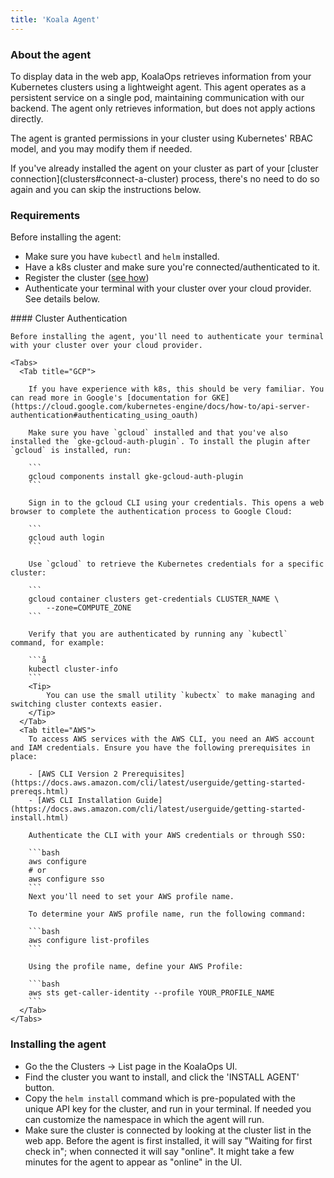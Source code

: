 ```yaml
---
title: 'Koala Agent'
---
```


### About the agent

To display data in the web app, KoalaOps retrieves information from your Kubernetes clusters using a lightweight agent. This agent operates as a persistent service on a single pod, maintaining communication with our backend. The agent only retrieves information, but does not apply actions directly. 

The agent is granted permissions in your cluster using Kubernetes' RBAC model, and you may modify them if needed.

<Info>
If you've already installed the agent on your cluster as part of your [cluster connection](clusters#connect-a-cluster) process, there's no need to do so again and you can skip the instructions below. 
</Info>

### Requirements

Before installing the agent:

- Make sure you have `kubectl` and `helm` installed.
- Have a k8s cluster and make sure you're connected/authenticated to it.
- Register the cluster ([see how](clusters))
- Authenticate your terminal with your cluster over your cloud provider. See details below.  

<Note>
#### Cluster Authentication

    Before installing the agent, you'll need to authenticate your terminal with your cluster over your cloud provider.

    <Tabs>
      <Tab title="GCP">

        If you have experience with k8s, this should be very familiar. You can read more in Google's [documentation for GKE](https://cloud.google.com/kubernetes-engine/docs/how-to/api-server-authentication#authenticating_using_oauth)

        Make sure you have `gcloud` installed and that you've also installed the `gke-gcloud-auth-plugin`. To install the plugin after `gcloud` is installed, run:

        ```
        gcloud components install gke-gcloud-auth-plugin
        ```

        Sign in to the gcloud CLI using your credentials. This opens a web browser to complete the authentication process to Google Cloud:

        ```
        gcloud auth login
        ```

        Use `gcloud` to retrieve the Kubernetes credentials for a specific cluster:

        ```
        gcloud container clusters get-credentials CLUSTER_NAME \
            --zone=COMPUTE_ZONE
        ```

        Verify that you are authenticated by running any `kubectl` command, for example:

        ```å
        kubectl cluster-info
        ```
        <Tip>
            You can use the small utility `kubectx` to make managing and switching cluster contexts easier.
        </Tip>
      </Tab>
      <Tab title="AWS">
        To access AWS services with the AWS CLI, you need an AWS account and IAM credentials. Ensure you have the following prerequisites in place:

        - [AWS CLI Version 2 Prerequisites](https://docs.aws.amazon.com/cli/latest/userguide/getting-started-prereqs.html)
        - [AWS CLI Installation Guide](https://docs.aws.amazon.com/cli/latest/userguide/getting-started-install.html)

        Authenticate the CLI with your AWS credentials or through SSO:

        ```bash
        aws configure
        # or
        aws configure sso
        ```
        Next you'll need to set your AWS profile name. 

        To determine your AWS profile name, run the following command:

        ```bash
        aws configure list-profiles
        ```

        Using the profile name, define your AWS Profile:

        ```bash
        aws sts get-caller-identity --profile YOUR_PROFILE_NAME
        ```
      </Tab>
    </Tabs>
</Note>

### Installing the agent

- Go the the Clusters -> List page in the KoalaOps UI.
- Find the cluster you want to install, and click the 'INSTALL AGENT' button.
- Copy the `helm install` command which is pre-populated with the unique API key for the cluster, and run in your terminal. If needed you can customize the namespace in which the agent will run.
- Make sure the cluster is connected by looking at the cluster list in the web app. Before the agent is first installed, it will say "Waiting for first check in"; when connected it will say "online". It might take a few minutes for the agent to appear as "online" in the UI.
